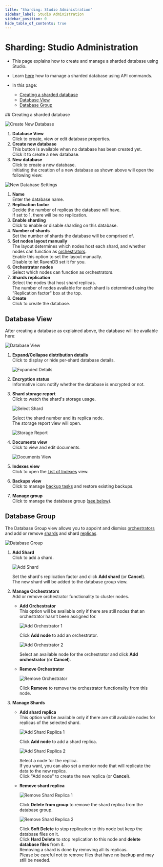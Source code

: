 ```yaml
---
title: "Sharding: Studio Administration"
sidebar_label: Studio Administration
sidebar_position: 0
hide_table_of_contents: true
---
```



# Sharding: Studio Administration
<Admonition type="note" title="Note">

* This page explains how to create and manage a sharded database using Studio.  
* Learn [here](../../sharding/administration/api-admin) how to manage 
  a sharded database using API commands.  

* In this page:  
  * [Creating a sharded database](../../sharding/administration/studio-admin#creating-a-sharded-database)  
  * [Database View](../../sharding/administration/studio-admin#database-view)  
  * [Database Group](../../sharding/administration/studio-admin#database-group)  

</Admonition>
## Creating a sharded database

![Create New Database](./assets/studio-admin_create-new-database.png)

1. **Database View**  
   Click to create, view or edit database properties.  
2. **Create new database**  
   This button is available when no database has been created yet.  
   Click it to create a new database.  
2. **New database**  
   Click to create a new database.  
Initiating the creation of a new database as shown above will open 
the following view:  

![New Database Settings](./assets/studio-admin_new-database.png)

1. **Name**  
   Enter the database name.  
2. **Replication factor**  
   Decide the number of replicas the database will have.  
   If set to 1, there will be no replication.  
3. **Enable sharding**  
   Click to enable or disable sharding on this database.  
4. **Number of shards**  
   Set the number of shards the database will be comprised of.  
5. **Set nodes layout manually**  
   The layout determines which nodes host each shard, and whether 
   nodes can function as [orchestrators](../../sharding/overview#client-server-communication).  
   Enable this option to set the layout manually.  
   Disable to let RavenDB set it for you.  
6. **Orchestrator nodes**  
   Select which nodes can function as orchestrators.  
7. **Shards replication**  
   Select the nodes that host shard replicas.  
   The number of nodes available for each shard is determined 
   using the "Replication factor" box at the top.  
8. **Create**  
   Click to create the database.  
   


## Database View

After creating a database as explained above, the database will 
be available here:  

![Database View](./assets/studio-admin_database-view_01.png)

1. **Expand/Collapse distribution details**  
   Click to display or hide per-shard database details.  

     ![Expanded Details](./assets/studio-admin_database-view_expanded-details.png)

2. **Encryption status**  
   Informative icon: notify whether the database is encrypted or not.  
   
3. **Shard storage report**  
   Click to watch the shard's storage usage.  
     
      ![Select Shard](./assets/studio-admin_database-view_02_select-shard.png)

      Select the shard number and its replica node.    
      The storage report view will open.  

      ![Storage Report](./assets/studio-admin_database-view_03_storage-report.png)

4. **Documents view**  
   Click to view and edit documents.  
      
     ![Documents View](./assets/studio-admin_database-view_04_docs-view.png)

5. **Indexes view**  
   Click to open the [List of Indexes](../../studio/database/indexes/indexes-list-view) view.  
6. **Backups view**  
   Click to manage [backup tasks](../../studio/database/tasks/backup-task) and restore existing backups.  
7. **Manage group**  
   Click to manage the database group ([see below](../../sharding/administration/studio-admin#database-group)).  



## Database Group

The Database Group view allows you to appoint and dismiss 
[orchestrators](../../sharding/overview#client-server-communication) 
and add or remove [shards](../../sharding/overview#shards) and 
shard [replicas](../../sharding/overview#shard-replication).  

![Database Group](./assets/studio-admin_database-group.png)

1. **Add Shard**  
   Click to add a shard.  

      ![Add Shard](./assets/database-group_add-shard.png)
   
      Set the shard's replication factor and click **Add shard** (or **Cancel**).  
      The new shard will be added to the database group view.  

2. **Manage Orchestrators**  
   Add or remove orchestrator functionality to cluster nodes.  

    * **Add Orchestrator**  
      This option will be available only if there are still nodes that 
      an orchestrator hasn't been assigned for.  

        ![Add Orchestrator 1](./assets/database-group_add-orchestrator-01.png)

        Click **Add node** to add an orchestrator.  

        ![Add Orchestrator 2](./assets/database-group_add-orchestrator-02.png)

        Select an available node for the orchestrator and click **Add orchestrator** (or **Cancel**).  

    * **Remove Orchestrator**  

        ![Remove Orchestrator](./assets/database-group_remove-orchestrator.png)
      
        Click **Remove** to remove the orchestrator functionality from this node.  

3. **Manage Shards**  

    * **Add shard replica**  
      This option will be available only if there are still available 
      nodes for replicas of the selected shard.  
      
        ![Add Shard Replica 1](./assets/database-group_add-shard-replica-01.png)
      
        Click **Add node** to add a shard replica.  
      
        ![Add Shard Replica 2](./assets/database-group_add-shard-replica-02.png)

        Select a node for the replica.  
        If you want, you can also set a mentor node that will replicate 
        the data to the new replica.  
        Click "Add node" to create the new replica (or **Cancel**).  

    * **Remove shard replica**  
      
        ![Remove Shard Replica 1](./assets/database-group_remove-shard-replica-01.png)
      
        Click **Delete from group** to remove the shard replica from the database group.  
      
        ![Remove Shard Replica 2](./assets/database-group_remove-shard-replica-02.png)
      
        Click **Soft Delete** to stop replication to this node but keep the database files on it.  
        Click **Hard Delete** to stop replication to this node and **delete database files** from it.  
        <Admonition type="warning" title="Warning">
        Removing a shard is done by removing all its replicas.  
        Please be careful not to remove files that have no backup and may still be needed.  
        </Admonition>



